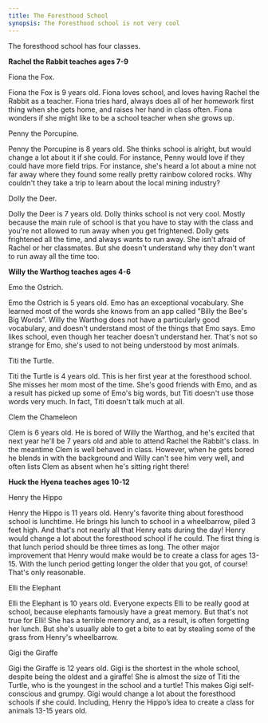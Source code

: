 ```yaml
---
title: The Foresthood School
synopsis: The Foresthood school is not very cool
---
```


The foresthood school has four classes.

**Rachel the Rabbit teaches ages 7-9**

Fiona the Fox.

Fiona the Fox is 9 years old. Fiona loves school, and loves having Rachel the Rabbit as a teacher.  Fiona tries hard, always does all of her homework first thing when she gets home, and raises her hand in class often.  Fiona wonders if she might like to be a school teacher when she grows up.

Penny the Porcupine.

Penny the Porcupine is 8 years old.  She thinks school is alright, but would change a lot about it if she could.  For instance, Penny would love if they could have more field trips.  For instance, she's heard a lot about a mine not far away where they found some really pretty rainbow colored rocks.  Why couldn't they take a trip to learn about the local mining industry?

Dolly the Deer.

Dolly the Deer is 7 years old.  Dolly thinks school is not very cool.  Mostly because the main rule of school is that you have to stay with the class and you're not allowed to run away when you get frightened.  Dolly gets frightened all the time, and always wants to run away.  She isn't afraid of Rachel or her classmates.  But she doesn't understand why they don't want to run away all the time too.

**Willy the Warthog teaches ages 4-6**

Emo the Ostrich.

Emo the Ostrich is 5 years old.  Emo has an exceptional vocabulary.  She learned most of the words she knows from an app called "Billy the Bee's Big Words". Willy the Warthog does not have a particularly good vocabulary, and doesn't understand most of the things that Emo says.  Emo likes school, even though her teacher doesn't understand her.  That's not so strange for Emo, she's used to not being understood by most animals.

Titi the Turtle.

Titi the Turtle is 4 years old.  This is her first year at the foresthood school.  She misses her mom most of the time.  She's good friends with Emo, and as a result has picked up some of Emo's big words, but Titi doesn't use those words very much. In fact, Titi doesn't talk much at all.

Clem the Chameleon

Clem is 6 years old.  He is bored of Willy the Warthog, and he's excited that next year he'll be 7 years old and able to attend Rachel the Rabbit's class.  In the meantime Clem is well behaved in class.  However, when he gets bored he blends in with the background and Willy can't see him very well, and often lists Clem as absent when he's sitting right there!

**Huck the Hyena teaches ages 10-12**

Henry the Hippo

Henry the Hippo is 11 years old.  Henry's favorite thing about foresthood school is lunchtime. He brings his lunch to school in a wheelbarrow, piled 3 feet high.  And that's not nearly all that Henry eats during the day! Henry would change a lot about the foresthood school if he could.  The first thing is that lunch period should be three times as long.  The other major improvement that Henry would make would be to create a class for ages 13-15. With the lunch period getting longer the older that you got, of course! That's only reasonable.

Elli the Elephant

Elli the Elephant is 10 years old. Everyone expects Elli to be really good at school, because elephants famously have a great memory. But that's not true for Elli! She has a terrible memory and, as a result, is often forgetting her lunch.  But she's usually able to get a bite to eat by stealing some of the grass from Henry's wheelbarrow.

Gigi the Giraffe

Gigi the Giraffe is 12 years old. Gigi is the shortest in the whole school, despite being the oldest and a giraffe! She is almost the size of Titi the Turtle, who is the youngest in the school and a turtle!  This makes Gigi self-conscious and grumpy.  Gigi would change a lot about the foresthood schools if she could.  Including, Henry the Hippo’s idea to create a class for animals 13-15 years old.
